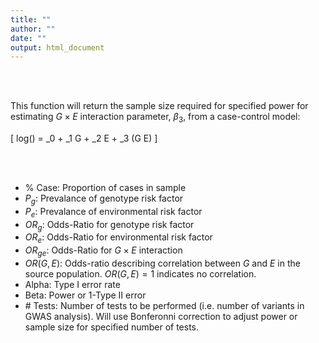```yaml
---
title: ""
author: ""
date: ""
output: html_document
---
```



<br>
<br>


This function will return the sample size required for specified power for estimating $G \times E$ interaction parameter, $\beta_3$, from a case-control model:

\[ log\bigg(\frac{p}{1-p}\bigg)  = \beta_0 + \beta_1 G + \beta_2 E + \beta_3 (G \times E) \]

<br>
<br>

- % Case: Proportion of cases in sample
- $P_g$: Prevalance of genotype risk factor
- $P_e$: Prevalance of environmental risk factor
- $OR_g$: Odds-Ratio for genotype risk factor
- $OR_e$: Odds-Ratio for environmental risk factor
- $OR_{ge}$: Odds-Ratio for $G \times E$ interaction
- $OR(G,E)$: Odds-ratio describing correlation between $G$ and $E$ in the source population. $OR(G,E)=1$ indicates no correlation.
- Alpha: Type I error rate
- Beta: Power or 1-Type II error
- \# Tests: Number of tests to be performed (i.e. number of variants in GWAS analysis). Will use Bonferonni correction to adjust power or sample size for specified number of tests.